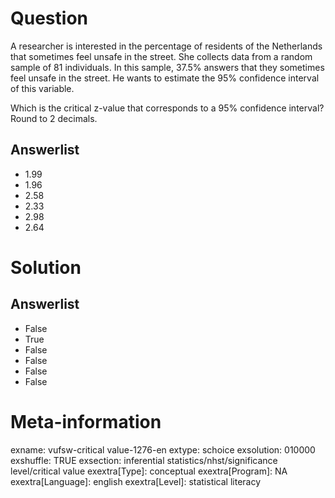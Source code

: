 Question
========
A researcher is interested in the percentage of residents of the
Netherlands that sometimes feel unsafe in the street. She collects data
from a random sample of 81 individuals. In this sample, 37.5% answers
that they sometimes feel unsafe in the street. He wants to estimate the
95% confidence interval of this variable.  
  
Which is the critical z-value that corresponds to a 95% confidence
interval? Round to 2 decimals.

Answerlist
----------
* 1.99
* 1.96
* 2.58
* 2.33
* 2.98
* 2.64

Solution
========










Answerlist
----------
* False
* True
* False
* False
* False
* False

Meta-information
================
exname: vufsw-critical value-1276-en
extype: schoice
exsolution: 010000
exshuffle: TRUE
exsection: inferential statistics/nhst/significance level/critical value
exextra[Type]: conceptual
exextra[Program]: NA
exextra[Language]: english
exextra[Level]: statistical literacy


